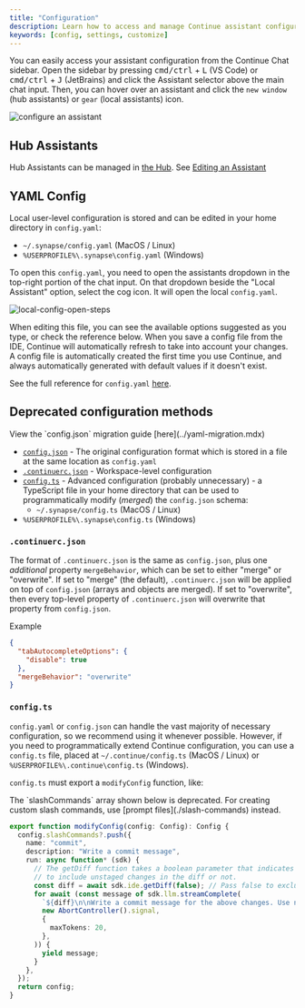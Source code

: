 ```yaml
---
title: "Configuration"
description: Learn how to access and manage Continue assistant configurations through Hub or local YAML files
keywords: [config, settings, customize]
---
```


You can easily access your assistant configuration from the Continue Chat sidebar. Open the sidebar by pressing <kbd>cmd/ctrl</kbd> + <kbd>L</kbd> (VS Code) or <kbd>cmd/ctrl</kbd> + <kbd>J</kbd> (JetBrains) and click the Assistant selector above the main chat input. Then, you can hover over an assistant and click the `new window` (hub assistants) or `gear` (local assistants) icon.

![configure an assistant](/images/configure-continue.png)

## Hub Assistants

Hub Assistants can be managed in [the Hub](https://hub.synapse.dev). See [Editing an Assistant](../../hub/assistants/edit-an-assistant.md)

## YAML Config

Local user-level configuration is stored and can be edited in your home directory in `config.yaml`:

- `~/.synapse/config.yaml` (MacOS / Linux)
- `%USERPROFILE%\.synapse\config.yaml` (Windows)

To open this `config.yaml`, you need to open the assistants dropdown in the top-right portion of the chat input. On that dropdown beside the "Local Assistant" option, select the cog icon. It will open the local `config.yaml`.

![local-config-open-steps](/images/local-config-open-steps.png)

When editing this file, you can see the available options suggested as you type, or check the reference below. When you save a config file from the IDE, Continue will automatically refresh to take into account your changes. A config file is automatically created the first time you use Continue, and always automatically generated with default values if it doesn't exist.

See the full reference for `config.yaml` [here](/reference).

## Deprecated configuration methods

<Info>
  View the `config.json` migration guide [here](../yaml-migration.mdx)
</Info>

- [`config.json`](/reference) - The original configuration format which is stored in a file at the same location as `config.yaml`
- [`.continuerc.json`](#continuercjson) - Workspace-level configuration
- [`config.ts`](#configts) - Advanced configuration (probably unnecessary) - a TypeScript file in your home directory that can be used to programmatically modify (_merged_) the `config.json` schema:
  - `~/.synapse/config.ts` (MacOS / Linux)
- `%USERPROFILE%\.synapse\config.ts` (Windows)

### `.continuerc.json`

The format of `.continuerc.json` is the same as `config.json`, plus one _additional_ property `mergeBehavior`, which can be set to either "merge" or "overwrite". If set to "merge" (the default), `.continuerc.json` will be applied on top of `config.json` (arrays and objects are merged). If set to "overwrite", then every top-level property of `.continuerc.json` will overwrite that property from `config.json`.

Example

```json title=".continuerc.json"
{
  "tabAutocompleteOptions": {
    "disable": true
  },
  "mergeBehavior": "overwrite"
}
```

### `config.ts`

`config.yaml` or `config.json` can handle the vast majority of necessary configuration, so we recommend using it whenever possible. However, if you need to programmatically extend Continue configuration, you can use a `config.ts` file, placed at `~/.continue/config.ts` (MacOS / Linux) or `%USERPROFILE%\.continue\config.ts` (Windows).

`config.ts` must export a `modifyConfig` function, like:

<Warning>
  The `slashCommands` array shown below is deprecated. For creating custom slash
  commands, use [prompt files](./slash-commands) instead.
</Warning>

```ts title="config.ts"
export function modifyConfig(config: Config): Config {
  config.slashCommands?.push({
    name: "commit",
    description: "Write a commit message",
    run: async function* (sdk) {
      // The getDiff function takes a boolean parameter that indicates whether
      // to include unstaged changes in the diff or not.
      const diff = await sdk.ide.getDiff(false); // Pass false to exclude unstaged changes
      for await (const message of sdk.llm.streamComplete(
        `${diff}\n\nWrite a commit message for the above changes. Use no more than 20 tokens to give a brief description in the imperative mood (e.g. 'Add feature' not 'Added feature'):`,
        new AbortController().signal,
        {
          maxTokens: 20,
        },
      )) {
        yield message;
      }
    },
  });
  return config;
}
```
